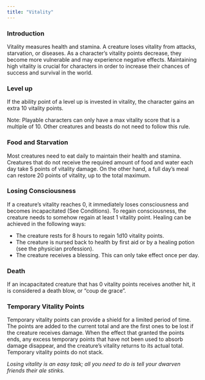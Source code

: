 ```yaml
---
title: "Vitality"
---
```


### Introduction

Vitality measures health and stamina. A creature loses vitality from attacks, starvation, or diseases. As a character's vitality points decrease, they become more vulnerable and may experience negative effects. Maintaining high vitality is crucial for characters in order to increase their chances of success and survival in the world.

### Level up

If the ability point of a level up is invested in vitality, the character gains an extra 10 vitality points. 

Note: Playable characters can only have a max vitality score that is a multiple of 10. Other creatures and beasts do not need to follow this rule.

### Food and Starvation

Most creatures need to eat daily to maintain their health and stamina. Creatures that do not receive the required amount of food and water each day take 5 points of vitality damage. On the other hand, a full day's meal can restore 20 points of vitality, up to the total maximum.

### Losing Consciousness

If a creature’s vitality reaches 0, it immediately loses consciousness and becomes incapacitated (See Conditions). To regain consciousness, the creature needs to somehow regain at least 1 vitality point. Healing can be achieved in the following ways:

-	The creature rests for 8 hours to regain 1d10 vitality points.
-	The creature is nursed back to health by first aid or by a healing potion (see the physician profession).
-	The creature receives a blessing. This can only take effect once per day.

### Death

If an incapacitated creature that has 0 vitality points receives another hit, it is considered a death blow, or "coup de grace".

### Temporary Vitality Points

Temporary vitality points can provide a shield for a limited period of time. The points are added to the current total and are the first ones to be lost if the creature receives damage. When the effect that granted the points ends, any excess temporary points that have not been used to absorb damage disappear, and the creature’s vitality returns to its actual total. Temporary vitality points do not stack.

*Losing vitality is an easy task; all you need to do is tell your dwarven friends their ale stinks.*